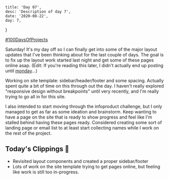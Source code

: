     title: 'Day 07',
    desc: 'Description of day 7',
    date: '2020-08-22',
    day: 7,
}

[#100DaysOfProjects](./)

Saturday! It's my day off so I can finally get into some of the major layout
updates that I've been thinking about for the last couple of days. The goal is
to fix up the layout work started last night and get some of these pages online
asap. (Edit: If you're reading this later, I didn't actually end up posting
until [monday](day09.mdx)...)

Working on site template: sidebar/header/footer and some spacing. Actually spent
quite a bit of time on this through out the day. I haven't really explored
"responsive design without breakpoints" until very recently, and I'm really
trying to go all in for this site.

I also intended to start moving through the infoproduct challenge, but I only
managed to get as far as some ideation and brainstorm. Keep wanting to have a
page on the site that is ready to show progress and feel like I'm stalled behind
having these pages ready. Considered creating some sort of landing page or email
list to at least start collecting names while I work on the rest of the project.

## Today's Clippings 🍃

-   Revisited layout components and created a proper sidebar/footer
-   Lots of work on the site template trying to get pages online, but feeling
    like work is still too in-progress.
